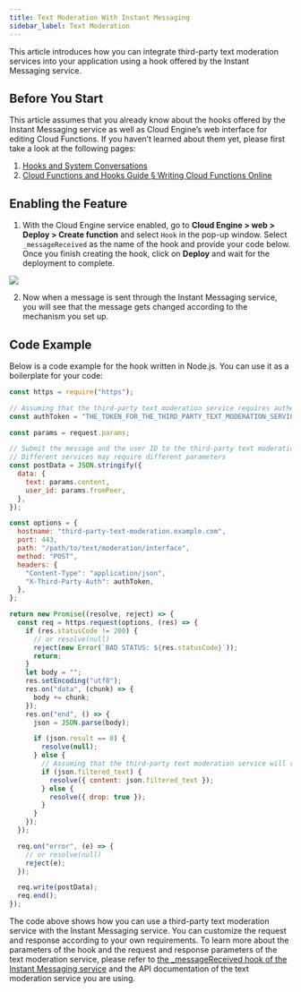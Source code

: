 ```yaml
---
title: Text Moderation With Instant Messaging
sidebar_label: Text Moderation
---
```


This article introduces how you can integrate third-party text moderation services into your application using a hook offered by the Instant Messaging service.

## Before You Start

This article assumes that you already know about the hooks offered by the Instant Messaging service as well as Cloud Engine’s web interface for editing Cloud Functions. If you haven’t learned about them yet, please first take a look at the following pages:

1. [Hooks and System Conversations](/v3/sdk/im/guide/systemconv/)
2. [Cloud Functions and Hooks Guide § Writing Cloud Functions Online](/v3/sdk/engine/functions/guides#writing-cloud-functions-online)

## Enabling the Feature

1. With the Cloud Engine service enabled, go to **Cloud Engine > web > Deploy > Create function** and select `Hook` in the pop-up window. Select `_messageReceived` as the name of the hook and provide your code below. Once you finish creating the hook, click on **Deploy** and wait for the deployment to complete.

![](https://capacity-files.lcfile.com/dmLYApCx0fTIx0FCsrJbs4PnXwPGkiA2/Frame%202%20%281%29.png)

2. Now when a message is sent through the Instant Messaging service, you will see that the message gets changed according to the mechanism you set up.

## Code Example

Below is a code example for the hook written in Node.js. You can use it as a boilerplate for your code:

```javascript
const https = require("https");

// Assuming that the third-party text moderation service requires authentication using the HTTP Header
const authToken = "THE_TOKEN_FOR_THE_THIRD_PARTY_TEXT_MODERATION_SERVICE";

const params = request.params;

// Submit the message and the user ID to the third-party text moderation service
// Different services may require different parameters
const postData = JSON.stringify({
  data: {
    text: params.content,
    user_id: params.fromPeer,
  },
});

const options = {
  hostname: "third-party-text-moderation.example.com",
  port: 443,
  path: "/path/to/text/moderation/interface",
  method: "POST",
  headers: {
    "Content-Type": "application/json",
    "X-Third-Party-Auth": authToken,
  },
};

return new Promise((resolve, reject) => {
  const req = https.request(options, (res) => {
    if (res.statusCode != 200) {
      // or resolve(null)
      reject(new Error(`BAD STATUS: ${res.statusCode}`));
      return;
    }
    let body = "";
    res.setEncoding("utf8");
    res.on("data", (chunk) => {
      body += chunk;
    });
    res.on("end", () => {
      json = JSON.parse(body);

      if (json.result == 0) {
        resolve(null);
      } else {
        // Assuming that the third-party text moderation service will return the filtered text as the value of the `filtered_text` field
        if (json.filtered_text) {
          resolve({ content: json.filtered_text });
        } else {
          resolve({ drop: true });
        }
      }
    });
  });

  req.on("error", (e) => {
    // or resolve(null)
    reject(e);
  });

  req.write(postData);
  req.end();
});
```

The code above shows how you can use a third-party text moderation service with the Instant Messaging service. You can customize the request and response according to your own requirements.
To learn more about the parameters of the hook and the request and response parameters of the text moderation service, please refer to [the \_messageReceived hook of the Instant Messaging service](/v3/sdk/im/guide/systemconv/#_messagereceived) and the API documentation of the text moderation service you are using.
